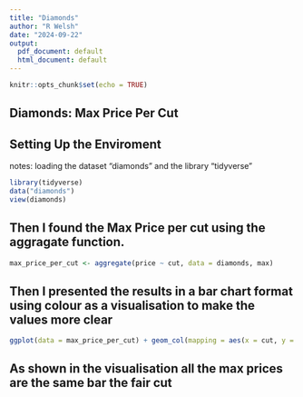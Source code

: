 ---
title: "Diamonds"
author: "R Welsh"
date: "2024-09-22"
output:
  pdf_document: default
  html_document: default
---

```{r setup, include=FALSE}
knitr::opts_chunk$set(echo = TRUE)
```

## Diamonds: Max Price Per Cut

## Setting Up the Enviroment 
notes: loading the dataset "diamonds" and the library "tidyverse" 

```{r }
library(tidyverse)
data("diamonds")
view(diamonds)
```


## Then I found the Max Price per cut using the aggragate function. 

``` {r }
max_price_per_cut <- aggregate(price ~ cut, data = diamonds, max)
```

## Then I presented the results in a bar chart format using colour as a visualisation to make the values more clear

``` {r }
ggplot(data = max_price_per_cut) + geom_col(mapping = aes(x = cut, y = price, fill = cut))

``` 

## As shown in the visualisation all the max prices are the same bar the fair cut

